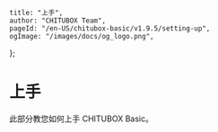 	title: "上手",
	author: "CHITUBOX Team",
	pageId: "/en-US/chitubox-basic/v1.9.5/setting-up",
	ogImage: "/images/docs/og_logo.png",
};

# 上手

此部分教您如何上手 CHITUBOX Basic。
